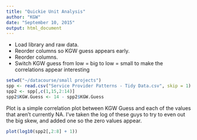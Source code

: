 ```yaml
---
title: "Quickie Unit Analysis"
author: "KGW"
date: "September 10, 2015"
output: html_document
---
```


* Load library and raw data.  
* Reorder columns so KGW guess appears early.
* Reorder columns.
* Switch KGW guess from low = big to low = small to make the correlations
appear interesting


```r
setwd("~/datacourse/small projects")
spp <- read.csv("Service Provider Patterns - Tidy Data.csv", skip = 1)
spp2 <- spp[,c(1,15,2:14)]
spp2$KGW.Guess <- 14 - spp2$KGW.Guess

```

Plot is a simple correlation plot between KGW Guess and each of the values
that aren't currently NA.  I've taken the log of these guys to try to even out 
the big skew, and added one so the zero values appear.

```r
plot(log10(spp2[,2:8] + 1))

```

